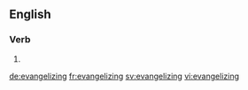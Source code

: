 
==English==

===Verb===
{{head|en|present participle}}

# {{present participle of|evangelize|lang=en}}

[[de:evangelizing]]
[[fr:evangelizing]]
[[sv:evangelizing]]
[[vi:evangelizing]]